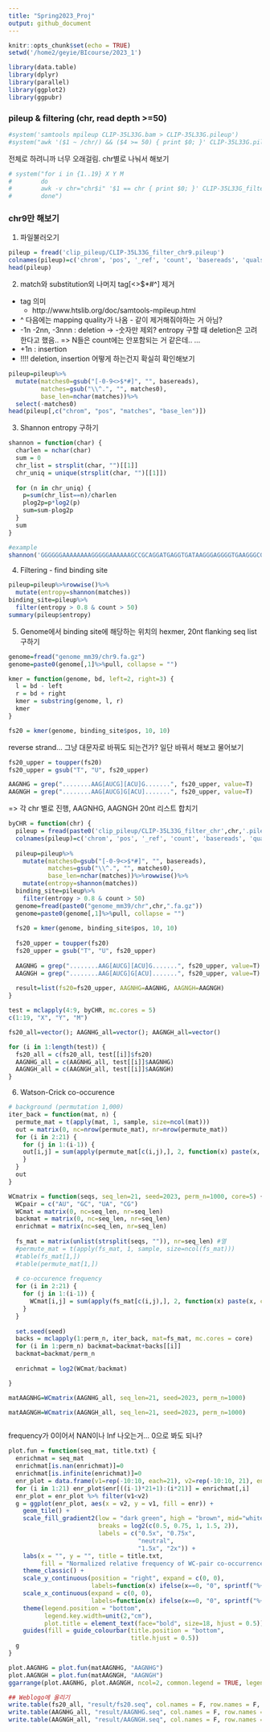 ```yaml
---
title: "Spring2023_Proj"
output: github_document
---
```


```r
knitr::opts_chunk$set(echo = TRUE)
setwd('/home2/geyie/BIcourse/2023_1')
```

```r
library(data.table)
library(dplyr)
library(parallel)
library(ggplot2)
library(ggpubr)
```


### pileup & filtering (chr, read depth >=50)   
```r
#system('samtools mpileup CLIP-35L33G.bam > CLIP-35L33G.pileup')
#system("awk '($1 ~ /chr/) && ($4 >= 50) { print $0; }' CLIP-35L33G.pileup > CLIP-35L33G_filter.pileup")
```

전체로 하려니까 너무 오래걸림. chr별로 나눠서 해보기   
```r
# system("for i in {1..19} X Y M
#        do
#        awk -v chr="chr$i" '$1 == chr { print $0; }' CLIP-35L33G_filter.pileup > CLIP-35L33G_filter_chr${i}.pileup
#        done")
```

### chr9만 해보기     
1. 파일불러오기   
```r
pileup = fread('clip_pileup/CLIP-35L33G_filter_chr9.pileup')
colnames(pileup)=c('chrom', 'pos', '_ref', 'count', 'basereads', 'quals')
head(pileup)
```

2. match와 substitution외 나머지 tag[<>$*#^] 제거    
* tag 의미
  + http://www.htslib.org/doc/samtools-mpileup.html   
* ^ 다음에는 mapping quality가 나옴 - 같이 제거해줘야하는 거 아님?   
* -1n -2nn, -3nnn : deletion -> -숫자만 제외? entropy 구할 떄 deletion은 고려한다고 했음.. => N들은 count에는 안포함되는 거 같은데.. ...   
* +1n : insertion   
* !!!! deletion, insertion 어떻게 하는건지 확실히 확인해보기    

```r
pileup=pileup%>%
  mutate(matches0=gsub("[-0-9<>$*#]", "", basereads), 
         matches=gsub("\\^.", "", matches0), 
         base_len=nchar(matches))%>%
  select(-matches0)
head(pileup[,c("chrom", "pos", "matches", "base_len")])
```
3. Shannon entropy 구하기    
```r
shannon = function(char) {
  charlen = nchar(char)
  sum = 0
  chr_list = strsplit(char, "")[[1]]
  chr_uniq = unique(strsplit(char, "")[[1]])
  
  for (n in chr_uniq) {
    p=sum(chr_list==n)/charlen
    plog2p=p*log2(p)
    sum=sum-plog2p
  }
  sum
}

#example
shannon('GGGGGGAAAAAAAAGGGGGAAAAAAGCCGCAGGATGAGGTGATAAGGGAGGGGTGAAGGGCGGTGAAGGGGAAAAGAGAAAGAAAAATAAAGGGGGAGTGGGAGGAAGAAGAGAATA')

```

4. Filtering - find binding site    
```r
pileup=pileup%>%rowwise()%>%
  mutate(entropy=shannon(matches))
binding_site=pileup%>%
  filter(entropy > 0.8 & count > 50)
summary(pileup$entropy)
```

5. Genome에서 binding site에 해당하는 위치의 hexmer, 20nt flanking seq list 구하기     
```r
genome=fread("genome_mm39/chr9.fa.gz")
genome=paste0(genome[,1]%>%pull, collapse = "")
```

```r
kmer = function(genome, bd, left=2, right=3) {
  l = bd - left
  r = bd + right
  kmer = substring(genome, l, r)
  kmer
}

fs20 = kmer(genome, binding_site$pos, 10, 10)
```

reverse strand... 그냥 대문자로 바꿔도 되는건가? 일단 바꿔서 해보고 물어보기
```r
fs20_upper = toupper(fs20)
fs20_upper = gsub("T", "U", fs20_upper)

AAGNHG = grep("........AAG[AUCG][ACU]G.......", fs20_upper, value=T)
AAGNGH = grep("........AAG[AUCG]G[ACU].......", fs20_upper, value=T)

```

=> 각 chr 별로 진행, AAGNHG, AAGNGH 20nt 리스트 합치기
```r

byCHR = function(chr) {
  pileup = fread(paste0('clip_pileup/CLIP-35L33G_filter_chr',chr,'.pileup'))
  colnames(pileup)=c('chrom', 'pos', '_ref', 'count', 'basereads', 'quals')
  
  pileup=pileup%>%
    mutate(matches0=gsub("[-0-9<>$*#]", "", basereads), 
           matches=gsub("\\^.", "", matches0), 
           base_len=nchar(matches))%>%rowwise()%>%
    mutate(entropy=shannon(matches))
  binding_site=pileup%>%
    filter(entropy > 0.8 & count > 50)
  genome=fread(paste0("genome_mm39/chr",chr,".fa.gz"))
  genome=paste0(genome[,1]%>%pull, collapse = "")
  
  fs20 = kmer(genome, binding_site$pos, 10, 10)
  
  fs20_upper = toupper(fs20)
  fs20_upper = gsub("T", "U", fs20_upper)
  
  AAGNHG = grep("........AAG[AUCG][ACU]G.......", fs20_upper, value=T)
  AAGNGH = grep("........AAG[AUCG]G[ACU].......", fs20_upper, value=T)
  
  result=list(fs20=fs20_upper, AAGNHG=AAGNHG, AAGNGH=AAGNGH)
}

test = mclapply(4:9, byCHR, mc.cores = 5)
c(1:19, "X", "Y", "M")

fs20_all=vector(); AAGNHG_all=vector(); AAGNGH_all=vector()

for (i in 1:length(test)) {
  fs20_all = c(fs20_all, test[[i]]$fs20)
  AAGNHG_all = c(AAGNHG_all, test[[i]]$AAGNHG)
  AAGNGH_all = c(AAGNGH_all, test[[i]]$AAGNGH)
}


```


6. Watson-Crick co-occurence
```r
# background (permutation 1,000)
iter_back = function(mat, n) {
  permute_mat = t(apply(mat, 1, sample, size=ncol(mat)))
  out = matrix(0, nc=nrow(permute_mat), nr=nrow(permute_mat))
  for (i in 2:21) {
    for (j in 1:(i-1)) {
    out[i,j] = sum(apply(permute_mat[c(i,j),], 2, function(x) paste(x, collapse = "")%in%WCpair))
    }
  }
  out
}

WCmatrix = function(seqs, seq_len=21, seed=2023, perm_n=1000, core=5) {
  WCpair = c("AU", "GC", "UA", "CG")
  WCmat = matrix(0, nc=seq_len, nr=seq_len)
  backmat = matrix(0, nc=seq_len, nr=seq_len)
  enrichmat = matrix(nc=seq_len, nr=seq_len)
  
  fs_mat = matrix(unlist(strsplit(seqs, "")), nr=seq_len) #열
  #permute_mat = t(apply(fs_mat, 1, sample, size=ncol(fs_mat)))
  #table(fs_mat[1,])
  #table(permute_mat[1,])
  
  # co-occurence frequency
  for (i in 2:21) {
    for (j in 1:(i-1)) {
      WCmat[i,j] = sum(apply(fs_mat[c(i,j),], 2, function(x) paste(x, collapse = "")%in%WCpair))
    }
  }
  
  set.seed(seed)
  backs = mclapply(1:perm_n, iter_back, mat=fs_mat, mc.cores = core)
  for (i in 1:perm_n) backmat=backmat+backs[[i]]
  backmat=backmat/perm_n
  
  enrichmat = log2(WCmat/backmat)

}

matAAGNHG=WCmatrix(AAGNHG_all, seq_len=21, seed=2023, perm_n=1000)

matAAGNGH=WCmatrix(AAGNGH_all, seq_len=21, seed=2023, perm_n=1000)



```

frequency가 0이어서 NAN이나 Inf 나오는거... 0으로 봐도 되나?

```r

plot.fun = function(seq_mat, title.txt) {
  enrichmat = seq_mat
  enrichmat[is.nan(enrichmat)]=0 
  enrichmat[is.infinite(enrichmat)]=0
  enr_plot = data.frame(v1=rep(-10:10, each=21), v2=rep(-10:10, 21), enr=NA)
  for (i in 1:21) enr_plot$enr[((i-1)*21+1):(i*21)] = enrichmat[,i]
  enr_plot = enr_plot %>% filter(v1<v2)
  g = ggplot(enr_plot, aes(x = v2, y = v1, fill = enr)) +
    geom_tile() +
    scale_fill_gradient2(low = "dark green", high = "brown", mid="white", 
                         breaks = log2(c(0.5, 0.75, 1, 1.5, 2)),
                         labels = c("0.5x", "0.75x",
                                    "neutral",
                                    "1.5x", "2x")) +
    labs(x = "", y = "", title = title.txt,
         fill = "Normalized relative frequency of WC-pair co-occurrence") +
    theme_classic() + 
    scale_y_continuous(position = "right", expand = c(0, 0), 
                       labels=function(x) ifelse(x==0, "0", sprintf("%+d",x))) +
    scale_x_continuous(expand = c(0, 0), 
                       labels=function(x) ifelse(x==0, "0", sprintf("%+d",x)))+
    theme(legend.position = "bottom", 
          legend.key.width=unit(2,"cm"), 
          plot.title = element_text(face="bold", size=18, hjust = 0.5))+
    guides(fill = guide_colourbar(title.position = "bottom",
                                  title.hjust = 0.5))
  g
}

plot.AAGNHG = plot.fun(matAAGNHG, "AAGNHG")
plot.AAGNGH = plot.fun(matAAGNGH, "AAGNGH")
ggarrange(plot.AAGNHG, plot.AAGNGH, ncol=2, common.legend = TRUE, legend="bottom")

```


```r
## Weblogo에 올리기
write.table(fs20_all, "result/fs20.seq", col.names = F, row.names = F, quote = F)
write.table(AAGNHG_all, "result/AAGNHG.seq", col.names = F, row.names = F, quote = F)
write.table(AAGNGH_all, "result/AAGNGH.seq", col.names = F, row.names = F, quote = F)

```



